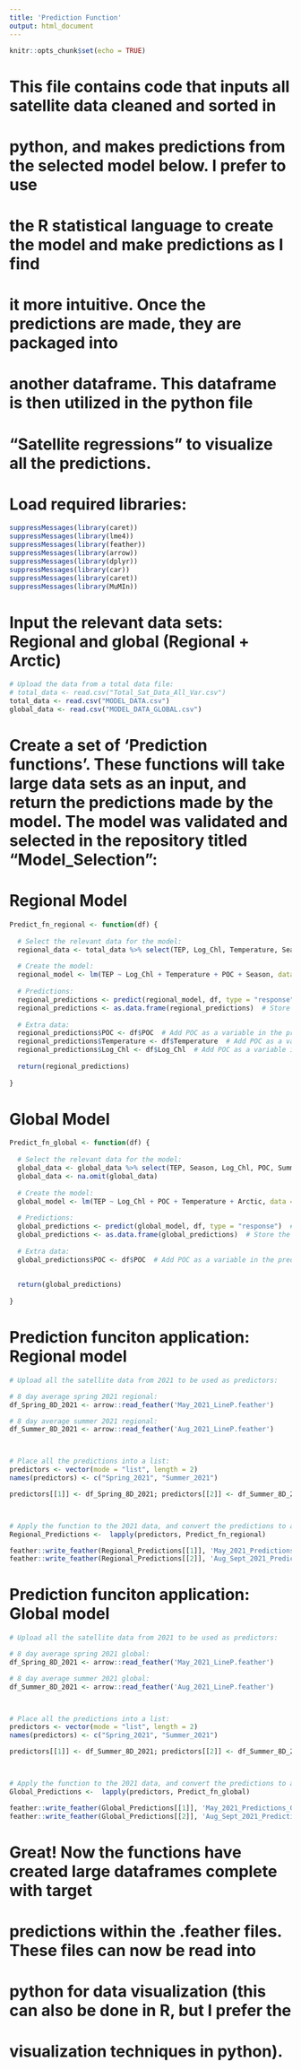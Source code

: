 ```yaml
---
title: 'Prediction Function'
output: html_document
---
```


```r
knitr::opts_chunk$set(echo = TRUE)
```


# This file contains code that inputs all satellite data cleaned and sorted in
# python, and makes predictions from the selected model below. I prefer to use 
# the R statistical language to create the model and make predictions as I find 
# it more intuitive. Once the predictions are made, they are packaged into 
# another dataframe. This dataframe is then utilized in the python file 
# "Satellite regressions" to visualize all the predictions.


# Load required libraries:
```r

suppressMessages(library(caret))
suppressMessages(library(lme4))
suppressMessages(library(feather))
suppressMessages(library(arrow))
suppressMessages(library(dplyr))
suppressMessages(library(car))
suppressMessages(library(caret))
suppressMessages(library(MuMIn))

```




# Input the relevant data sets: Regional and global (Regional + Arctic)
```r

# Upload the data from a total data file:
# total_data <- read.csv("Total_Sat_Data_All_Var.csv")
total_data <- read.csv("MODEL_DATA.csv")
global_data <- read.csv("MODEL_DATA_GLOBAL.csv")

```


# Create a set of 'Prediction functions'. These functions will take large data sets as an input, and return the predictions made by the model. The model was validated and selected in the repository titled "Model_Selection":

# Regional Model
```r

Predict_fn_regional <- function(df) {
  
  # Select the relevant data for the model:
  regional_data <- total_data %>% select(TEP, Log_Chl, Temperature, Season, POC)
  
  # Create the model:
  regional_model <- lm(TEP ~ Log_Chl + Temperature + POC + Season, data = regional_data) 
  
  # Predictions:
  regional_predictions <- predict(regional_model, df, type = "response")  # Call the model and create predictions.
  regional_predictions <- as.data.frame(regional_predictions)  # Store the results in a data frame.
  
  # Extra data:
  regional_predictions$POC <- df$POC  # Add POC as a variable in the predictions data frame - for ratio derivations later on.
  regional_predictions$Temperature <- df$Temperature  # Add POC as a variable in the predictions data frame - for ratio derivations later on.
  regional_predictions$Log_Chl <- df$Log_Chl  # Add POC as a variable in the predictions data frame - for ratio derivations later on.
  
  return(regional_predictions)
  
}

```


# Global Model
```r
Predict_fn_global <- function(df) {
  
  # Select the relevant data for the model:
  global_data <- global_data %>% select(TEP, Season, Log_Chl, POC, Summer, Arctic, Area, Temperature)
  global_data <- na.omit(global_data)
  
  # Create the model:
  global_model <- lm(TEP ~ Log_Chl + POC + Temperature + Arctic, data = global_data)
  
  # Predictions:
  global_predictions <- predict(global_model, df, type = "response")  # Call the model and create predictions.
  global_predictions <- as.data.frame(global_predictions)  # Store the results in a data frame.
  
  # Extra data:
  global_predictions$POC <- df$POC  # Add POC as a variable in the predictions data frame - for ratio derivations later on.
  
  
  return(global_predictions)
  
}

```


# Prediction funciton application: Regional model
```r

# Upload all the satellite data from 2021 to be used as predictors:

# 8 day average spring 2021 regional:
df_Spring_8D_2021 <- arrow::read_feather('May_2021_LineP.feather')

# 8 day average summer 2021 regional:
df_Summer_8D_2021 <- arrow::read_feather('Aug_2021_LineP.feather')



# Place all the predictions into a list:
predictors <- vector(mode = "list", length = 2)
names(predictors) <- c("Spring_2021", "Summer_2021")

predictors[[1]] <- df_Spring_8D_2021; predictors[[2]] <- df_Summer_8D_2021



# Apply the function to the 2021 data, and convert the predictions to a feather file for transfer to python:
Regional_Predictions <-  lapply(predictors, Predict_fn_regional)

feather::write_feather(Regional_Predictions[[1]], 'May_2021_Predictions.feather')
feather::write_feather(Regional_Predictions[[2]], 'Aug_Sept_2021_Predictions.feather')

```


# Prediction funciton application: Global model
```r

# Upload all the satellite data from 2021 to be used as predictors:

# 8 day average spring 2021 global:
df_Spring_8D_2021 <- arrow::read_feather('May_2021_LineP.feather')

# 8 day average summer 2021 global:
df_Summer_8D_2021 <- arrow::read_feather('Aug_2021_LineP.feather')



# Place all the predictions into a list:
predictors <- vector(mode = "list", length = 2)
names(predictors) <- c("Spring_2021", "Summer_2021")

predictors[[1]] <- df_Summer_8D_2021; predictors[[2]] <- df_Summer_8D_2021



# Apply the function to the 2021 data, and convert the predictions to a feather file for transfer to python:
Global_Predictions <-  lapply(predictors, Predict_fn_global)

feather::write_feather(Global_Predictions[[1]], 'May_2021_Predictions_Global.feather')
feather::write_feather(Global_Predictions[[2]], 'Aug_Sept_2021_Predictions_Global.feather')

```


# Great! Now the functions have created large dataframes complete with target
# predictions within the .feather files. These files can now be read into 
# python for data visualization (this can also be done in R, but I prefer the 
# visualization techniques in python).
